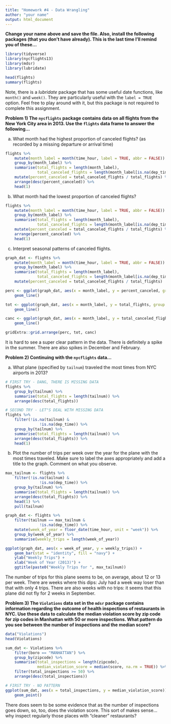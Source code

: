 ```yaml
---
title: "Homework #4 - Data Wrangling"
author: "your name"
output: html_document
---
```



**Change your name above and save the file.  Also, install the following **
**packages (that you don't have already).  This is the last time I'll remind** 
**you of these...**

```r
library(tidyverse)
library(nycflights13)
library(mdsr)
library(lubridate)

head(flights)
summary(flights)
```

Note, there is a *lubridate* package that has some useful date functions, like 
`month()` and `week()`. They are particularly useful with the `label = TRUE` 
option. Feel free to play around with it, but this package is not required to 
complete this assignment.

**Problem 1) The `nycflights` package contains data on all flights from the **
**New York City area in 2013.  Use the `flights` data frame to answer the ** **following...**

a) What month had the highest proportion of canceled flights? (as recorded by a 
missing departure or arrival time)

```r
flights %>% 
    mutate(month_label = month(time_hour, label = TRUE, abbr = FALSE)) %>% 
    group_by(month_label) %>%
    summarise(total_flights = length(month_label),
              total_canceled_flights = length(month_label[is.na(dep_time)])) %>% 
    mutate(percent_canceled = total_canceled_flights / total_flights) %>% 
    arrange(desc(percent_canceled)) %>% 
    head(1)
```

b) What month had the lowest proportion of canceled flights?

```r
flights %>% 
    mutate(month_label = month(time_hour, label = TRUE, abbr = FALSE)) %>% 
    group_by(month_label) %>%
    summarise(total_flights = length(month_label),
              total_canceled_flights = length(month_label[is.na(dep_time)])) %>% 
    mutate(percent_canceled = total_canceled_flights / total_flights) %>% 
    arrange(percent_canceled) %>% 
    head(1)
```

c) Interpret seasonal patterns of canceled flights.

```r
graph_dat <- flights %>% 
    mutate(month_label = month(time_hour, label = TRUE, abbr = FALSE)) %>% 
    group_by(month_label) %>%
    summarise(total_flights = length(month_label),
              total_canceled_flights = length(month_label[is.na(dep_time)])) %>% 
    mutate(percent_canceled = total_canceled_flights / total_flights)

perc <- ggplot(graph_dat, aes(x = month_label, y = percent_canceled, group = 1)) + 
    geom_line()

tot <- ggplot(graph_dat, aes(x = month_label, y = total_flights, group = 1)) + 
    geom_line()

canc <- ggplot(graph_dat, aes(x = month_label, y = total_canceled_flights, group = 1)) + 
    geom_line()

gridExtra::grid.arrange(perc, tot, canc)

```

It is hard to see a super clear pattern in the data. There is definitely a spike 
in the summer. There are also spikes in December and February. 

**Problem 2) Continuing with the `nycflights` data...**

a) What plane (specified by `tailnum`) traveled the most times from NYC airports 
in 2013?

```r
# FIRST TRY - DANG, THERE IS MISSING DATA
flights %>% 
    group_by(tailnum) %>%
    summarise(total_flights = length(tailnum)) %>% 
    arrange(desc(total_flights))

# SECOND TRY - LET"S DEAL WITH MISSING DATA
flights %>% 
    filter(!is.na(tailnum) & 
               !is.na(dep_time)) %>%
    group_by(tailnum) %>%
    summarise(total_flights = length(tailnum)) %>% 
    arrange(desc(total_flights)) %>% 
    head(1)
```

b) Plot the number of trips per week over the year for the plane with the most 
times traveled. Make sure to label the axes appropriately and add a title to the 
graph. Comment on what you observe.

```r
max_tailnum <- flights %>% 
    filter(!is.na(tailnum) & 
               !is.na(dep_time)) %>%
    group_by(tailnum) %>%
    summarise(total_flights = length(tailnum)) %>% 
    arrange(desc(total_flights)) %>% 
    head(1) %>% 
    pull(tailnum)

graph_dat <- flights %>% 
    filter(tailnum == max_tailnum &
               !is.na(dep_time)) %>% 
    mutate(week_of_year = floor_date(time_hour, unit = "week")) %>% 
    group_by(week_of_year) %>% 
    summarise(weekly_trips = length(week_of_year))

ggplot(graph_dat, aes(x = week_of_year, y = weekly_trips)) + 
    geom_bar(stat = "identity", fill = "navy") + 
    ylab("Weekly Trips") +
    xlab("Week of Year (2013)") + 
    ggtitle(paste0("Weekly Trips for ", max_tailnum))
```
The number of trips for this plane seems to be, on average, about 12 or 13 per 
week. There are weeks where this dips: July had a week way loser than that with 
only 4 trips. There are also weeks with no trips: it seems that this plane did 
not fly for 2 weeks in September. 

**Problem 3) The `Violations` data set in the `mdsr` package contains **
**information regarding the outcome of health inspections of restaurants in **
**NYC. Use these data to calculate the median violation score by zip code for **
**zip codes in Manhattan with 50 or more inspections. What pattern do you see **
**between the number of inspections and the median score?**

```r
data("Violations")
head(Violations)

sum_dat <- Violations %>%
    filter(boro == "MANHATTAN") %>% 
    group_by(zipcode) %>% 
    summarise(total_inspections = length(zipcode),
              median_violation_score = median(score, na.rm = TRUE)) %>% 
    filter(total_inspections >= 50) %>% 
    arrange(desc(total_inspections))

# FIRST TRY - NO PATTERN
ggplot(sum_dat, aes(x = total_inspections, y = median_violation_score)) +
    geom_point()

```

There does seem to be some evidence that as the number of inspections goes down, 
so, too, does the violation score. This sort of makes sense... why inspect 
regularly those places with "cleaner" restaurants? 